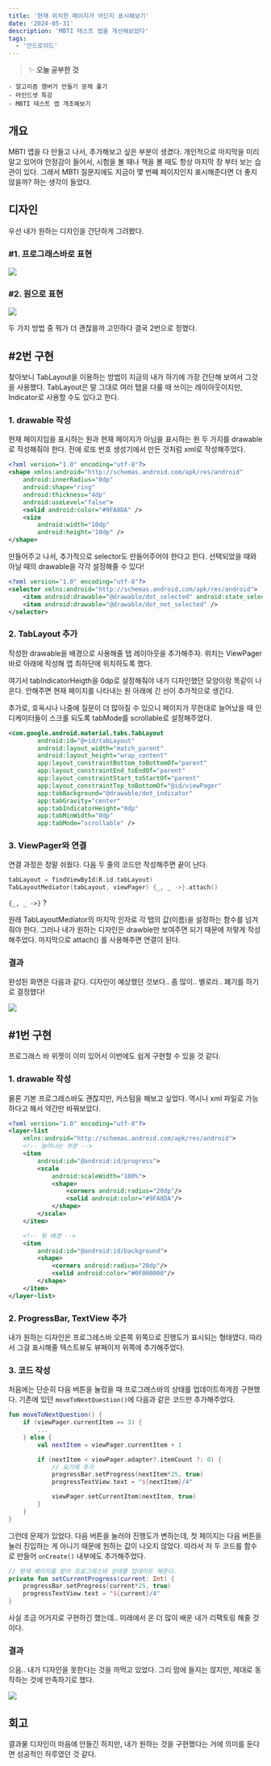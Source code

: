 ```yaml
---
title: '현재 위치한 페이지가 어딘지 표시해보기'
date: '2024-05-31'
description: 'MBTI 테스트 앱을 개선해보았다'
tags:
  - '안드로이드'
---
```


> ✨ **오늘 공부한 것**
>
```
- 알고리즘 햄버거 만들기 문제 풀기
- 마인드셋 특강
- MBTI 테스트 앱 개조해보기
```
>

## 개요

MBTI 앱을 다 만들고 나서, 추가해보고 싶은 부분이 생겼다. 개인적으로 마지막을 미리 알고 있어야 안정감이 들어서, 시험을 볼 때나 책을 볼 때도 항상 마지막 장 부터 보는 습관이 있다. 그래서 MBTI 질문지에도 지금이 몇 번째 페이지인지 표시해준다면 더 좋지 않을까? 하는 생각이 들었다.

## 디자인

우선 내가 원하는 디자인을 간단하게 그려봤다. 

### #1. 프로그래스바로 표현

![](/posts/etc/today-i-learned/2024-05-31-1.png)

### #2. 원으로 표현

![](/posts/etc/today-i-learned/2024-05-31-2.png)

두 가지 방법 중 뭐가 더 괜찮을까 고민하다 결국 2번으로 정했다. 

## #2번 구현

찾아보니 TabLayout을 이용하는 방법이 지금의 내가 하기에 가장 간단해 보여서 그것을 사용했다. TabLayout은 말 그대로 여러 탭을 다룰 때 쓰이는 레이아웃이지만, Indicator로 사용할 수도 있다고 한다.

### 1. drawable 작성

현재 페이지임을 표시하는 원과 현재 페이지가 아님을 표시하는 원 두 가지를 drawable로 작성해줘야 한다. 전에 로또 번호 생성기에서 만든 것처럼 xml로 작성해주었다. 

```xml
<?xml version="1.0" encoding="utf-8"?>
<shape xmlns:android="http://schemas.android.com/apk/res/android"
    android:innerRadius="0dp"
    android:shape="ring"
    android:thickness="4dp"
    android:useLevel="false">
    <solid android:color="#9FA8DA" />
    <size
        android:width="10dp"
        android:height="10dp" />
</shape>
```

만들어주고 나서, 추가적으로 selector도 만들어주어야 한다고 한다. 선택되었을 때와 아닐  때의 drawable을 각각 설정해줄 수 있다! 

```xml
<?xml version="1.0" encoding="utf-8"?>
<selector xmlns:android="http://schemas.android.com/apk/res/android">
    <item android:drawable="@drawable/dot_selected" android:state_selected="true" />
    <item android:drawable="@drawable/dot_not_selected" />
</selector>
```

### 2. TabLayout 추가

작성한 drawable을 배경으로 사용해줄 탭 레이아웃을 추가해주자. 위치는 ViewPager 바로 아래에 작성해 앱 최하단에 위치하도록 했다.

여기서 tabIndicatorHeigth을 0dp로 설정해줘야 내가 디자인했던 모양이랑 똑같이 나온다. 안해주면 현재 페이지를 나타내는 원 아래에 긴 선이 추가적으로 생긴다. 

추가로, 호옥시나 나중에 질문이 더 많아질 수 있으니 페이지가 무한대로 늘어났을 때 인디케이터들이 스크롤 되도록 tabMode를 scrollable로 설정해주었다. 

```xml
<com.google.android.material.tabs.TabLayout
        android:id="@+id/tabLayout"
        android:layout_width="match_parent"
        android:layout_height="wrap_content"
        app:layout_constraintBottom_toBottomOf="parent"
        app:layout_constraintEnd_toEndOf="parent"
        app:layout_constraintStart_toStartOf="parent"
        app:layout_constraintTop_toBottomOf="@id/viewPager"
        app:tabBackground="@drawable/dot_indicator"
        app:tabGravity="center"
        app:tabIndicatorHeight="0dp"
        app:tabMinWidth="0dp"
        app:tabMode="scrollable" />
```

### 3. ViewPager와 연결

연결 과정은 정말 쉬웠다. 다음 두 줄의 코드만 작성해주면 끝이 난다. 

```kotlin
tabLayout = findViewById(R.id.tabLayout)
TabLayoutMediator(tabLayout, viewPager) {_, _ ->}.attach()
```

<Quote>

`{_, _ ->}` ?

</Quote>

원래 TabLayoutMediator의 마지막 인자로 각 탭의 값(이름)을 설정하는 함수를 넘겨줘야 한다. 그러나 내가 원하는 디자인은 drawble만 보여주면 되기 때문에 저렇게 작성해주었다. 마지막으로 attach() 를 사용해주면 연결이 된다. 

### 결과

완성된 화면은 다음과 같다. 디자인이 예상했던 것보다.. 좀 많이.. 별로라.. 폐기를 하기로 결정했다! 

![](/posts/etc/today-i-learned/2024-05-31-3.png)

## #1번 구현

프로그래스 바 위젯이 이미 있어서 이번에도 쉽게 구현할 수 있을 것 같다.

### 1. drawable 작성

물론 기본 프로그레스바도 괜찮지만, 커스텀을 해보고 싶었다. 역시나 xml 파일로 가능하다고 해서 약간만 바꿔보았다.

```xml
<?xml version="1.0" encoding="utf-8"?>
<layer-list
    xmlns:android="http://schemas.android.com/apk/res/android">
    <!-- 늘어나는 부분 -->
    <item
        android:id="@android:id/progress">
        <scale
            android:scaleWidth="100%">
            <shape>
                <corners android:radius="20dp"/>
                <solid android:color="#9FA8DA"/>
            </shape>
        </scale>
    </item>

    <!-- 뒷 배경 -->
    <item
        android:id="@android:id/background">
        <shape>
            <corners android:radius="20dp"/>
            <solid android:color="#0F000000"/>
        </shape>
    </item>
</layer-list>
```

### 2. ProgressBar, TextView 추가

내가 원하는 디자인은 프로그레스바 오른쪽 위쪽으로 진행도가 표시되는 형태였다. 따라서 그걸 표시해줄 텍스트뷰도 뷰페이저 위쪽에 추가해주었다.

### 3. 코드 작성

처음에는 단순히 다음 버튼을 눌렀을 때 프로그래스바의 상태를 업데이트하게끔 구현했다. 기존에 있던 `moveToNextQuestion()`에 다음과 같은 코드만 추가해주었다.

```kotlin
fun moveToNextQuestion() {
    if (viewPager.currentItem == 3) {
        ...
    } else {
        val nextItem = viewPager.currentItem + 1

        if (nextItem < viewPager.adapter?.itemCount ?: 0) {
		    // 요기에 추가
            progressBar.setProgress(nextItem*25, true)
		    progressTextView.text = "${nextItem}/4"

            viewPager.setCurrentItem(nextItem, true)
        }
    }
}
```

그런데 문제가 있었다. 다음 버튼을 눌러야 진행도가 변하는데, 첫 페이지는 다음 버튼을 눌러 진입하는 게 아니기 때문에 원하는 값이 나오지 않았다. 따라서 저 두 코드를 함수로 만들어 `onCreate()` 내부에도 추가해주었다. 

```kotlin
// 현재 페이지를 받아 프로그래스바 상태를 업데이트 해준다.
private fun setCurrentProgress(current: Int) {
	progressBar.setProgress(current*25, true)
	progressTextView.text = "${current}/4"
}
```

사실 조금 어거지로 구현하긴 했는데.. 미래에서 온 더 많이 배운 내가 리팩토링 해줄 것이다. 

### 결과

으음.. 내가 디자인을 못한다는 것을 까먹고 있었다. 그리 맘에 들지는 않지만, 제대로 동작하는 것에 만족하기로 했다.

![](/posts/etc/today-i-learned/2024-05-31-4.gif)

## 회고

결과물 디자인이 마음에 안들긴 하지만, 내가 원하는 것을 구현했다는 거에 의미를 둔다면 성공적인 하루였던 것 같다. 
